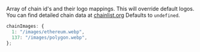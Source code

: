 Array of chain id's and their logo mappings. This will override default logos. You can find detailed chain data at [chainlist.org](https://chainlist.org) Defaults to `undefined`.

```ts
chainImages: {
  1: "/images/ethereum.webp",
  137: "/images/polygon.webp",
};
```
